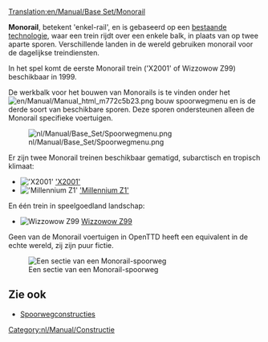 [[Translation:en/Manual/Base Set/Monorail]]
{{nl/Manual/Base Set/Typen spoorweg}}

'''Monorail''', betekent 'enkel-rail', en is gebaseerd op een [https://www.wikipedia.org/wiki/monorail bestaande technologie], waar een trein rijdt over een enkele balk, in plaats van op twee aparte sporen. Verschillende landen in de wereld gebruiken monorail voor de dagelijkse treindiensten.

In het spel komt de eerste Monorail trein ('X2001' of Wizzowow Z99) beschikbaar in 1999.

De werkbalk voor het bouwen van Monorails is te vinden onder het [[File:en/Manual/Manual html m772c5b23.png]] bouw spoorwegmenu en is de derde soort van beschikbare sporen. Deze sporen ondersteunen alleen de Monorail specifieke voertuigen.

[[File:nl/Manual/Base Set/Spoorwegmenu.png|none]]

Er zijn twee Monorail treinen beschikbaar gematigd, subarctisch en tropisch klimaat:
*[[File:en/Manual/Base Set/Trains/X2001.png|'X2001']] [[nl/Manual/Base Set/Trains/X2001|'X2001']]
*[[File:en/Manual/Base Set/Trains/Millenniumz1.png|'Millennium Z1']] [[nl/Manual/Base Set/Trains/Millennium Z1|'Millennium Z1']]
En één trein in speelgoedland landschap:
*[[File:en/Manual/Base Set/Trains/Wizzowowz99.png|Wizzowow Z99]] [[nl/Manual/Base Set/Trains/Wizzowow Z99|Wizzowow Z99]]

Geen van de Monorail voertuigen in OpenTTD heeft een equivalent in de echte wereld, zij zijn puur fictie.

[[File:en/Manual/Base Set/MonorialTemp.png|none|frame|Een sectie van een Monorail-spoorweg]]

==Zie ook==
*[[nl/Manual/Spoorwegconstructies|Spoorwegconstructies]]

[[Category:nl/Manual/Constructie]]